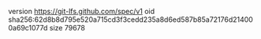 version https://git-lfs.github.com/spec/v1
oid sha256:62d8b8d795e520a715cd3f3cedd235a8d6ed587b85a72176d214000a69c1077d
size 79678
